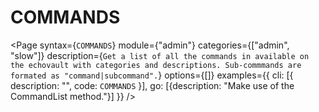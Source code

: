 # COMMANDS

<Page 
  syntax={`COMMANDS`}
  module={"admin"}
  categories={["admin", "slow"]}
  description={`Get a list of all the commands in available on the echovault with categories and descriptions.
  Sub-commmands are formated as "command|subcommand".`}
  options={[]}
  examples={{
    cli: [{ description: "", code: `COMMANDS` }],
    go: [{description: "Make use of the CommandList method."}]
  }}
/>